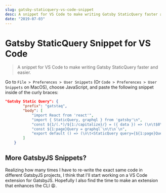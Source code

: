 ```yaml
---
slug: gatsby-staticquery-vs-code-snippet
desc: A snippet for VS Code to make writing Gatsby StaticQuery faster and easier.
date: "2019-07-03"
---
```


# Gatsby StaticQuery Snippet for VS Code

> A snippet for VS Code to make writing Gatsby StaticQuery faster and easier.

Go to `File > Preferences > User Snippets` (Or `Code > Preferences > User Snippets` on MacOS), choose JavaScript, and paste the following snippet inside of the curly braces:

```json
"Gatsby Static Query": {
		"prefix": "gatstaq",
		"body": [
			"import React from 'react'",
			"import { StaticQuery, graphql } from 'gatsby'\n",
			"const ${1/(.*)/${1:/capitalize}/} = ({ data }) => (\n\t$0\n)\n",
			"const ${1:page}Query = graphql`\n\t\n`\n",
			"export default () => (\n\t<StaticQuery query={${1:page}Query} render={data => <${1/(.*)/${1:/capitalize}/} data={data} />} />\n)\n"
		]
	}
```

## More GatsbyJS Snippets?

Realizing how many times I have to re-write the exact same code in different GatsbyJS projects, I think that I'll start working on a VS Code extension for GatsbyJS. Hopefully I also find the time to make an extension that enhances the CLI 😩.
